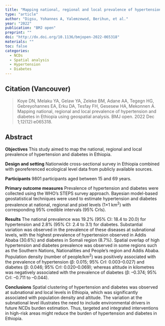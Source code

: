 ```yaml
---
title: "Mapping national, regional and local prevalence of hypertension and diabetes in Ethiopia using geospatial analysis."
type: "article"
author: "Digsu, Yohannes A, Yalemzewod, Berihun, et al."
year: "2022"
publication: "BMJ open"
preprint: ""
doi: "http://dx.doi.org/10.1136/bmjopen-2022-065318"
materials: ""
toc: false
categories:
  - NCDs
  - Spatial analysis
  - Hypertension 
  - Diabetes
---
```


## Citation (Vancouver)

> Koye DN, Melaku YA, Gelaw YA, Zeleke BM, Adane AA, Tegegn HG, Gebreyohannes EA, Erku DA, Tesfay FH, Gesesew HA, Mekonnen A. Mapping national, regional and local prevalence of hypertension and diabetes in Ethiopia using geospatial analysis. BMJ open. 2022 Dec 1;12(12):e065318.

## Abstract

**Objectives** This study aimed to map the national, regional and local prevalence of hypertension and diabetes in Ethiopia.

**Design and setting** Nationwide cross-sectional survey in Ethiopia combined with georeferenced ecological level data from publicly available sources.

**Participants** 9801 participants aged between 15 and 69 years.

**Primary outcome measures** Prevalence of hypertension and diabetes were collected using the WHO's STEPS survey approach. Bayesian model-based geostatistical techniques were used to estimate hypertension and diabetes prevalence at national, regional and pixel levels (1×1 km^2^) with corresponding 95% credible intervals (95% CrIs).

**Results** The national prevalence was 19.2% (95% CI: 18.4 to 20.0) for hypertension and 2.8% (95% CI: 2.4 to 3.1) for diabetes. Substantial variation was observed in the prevalence of these diseases at subnational levels, with the highest prevalence of hypertension observed in Addis Ababa (30.6%) and diabetes in Somali region (8.7%). Spatial overlap of high hypertension and diabetes prevalence was observed in some regions such as the Southern Nations, Nationalities and People's region and Addis Ababa. Population density (number of people/km^2^) was positively associated with the prevalence of hypertension (β: 0.015; 95% CrI: 0.003--0.027) and diabetes (β: 0.046; 95% CrI: 0.020--0.069); whereas altitude in kilometres was negatively associated with the prevalence of diabetes (β: --0.374; 95% CrI: --0.711 to --0.044).

**Conclusions** Spatial clustering of hypertension and diabetes was observed at subnational and local levels in Ethiopia, which was significantly associated with population density and altitude. The variation at the subnational level illustrates the need to include environmental drivers in future NCDs burden estimation. Thus, targeted and integrated interventions in high-risk areas might reduce the burden of hypertension and diabetes in Ethiopia.
